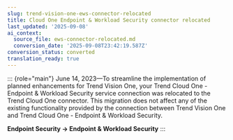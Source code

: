 ```yaml
---
slug: trend-vision-one-ews-connector-relocated
title: Cloud One Endpoint & Workload Security connector relocated
last_updated: '2025-09-08'
ai_context:
  source_file: ews-connector-relocated.md
  conversion_date: '2025-09-08T23:42:19.587Z'
conversion_status: converted
translation_ready: true
---
```


::: {role="main"}
June 14, 2023—To streamline the implementation of planned enhancements for Trend Vision One, your Trend Cloud One - Endpoint & Workload Security service connection was relocated to the Trend Cloud One connector. This migration does not affect any of the existing functionality provided by the connection between Trend Vision One and Trend Cloud One - Endpoint & Workload Security.

**Endpoint Security → Endpoint & Workload Security**
:::

